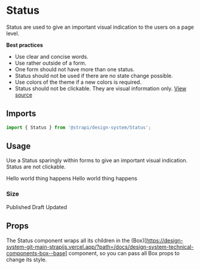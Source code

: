 <!--- Status.stories.mdx --->


<Meta title="Design System/Components/Status" component={Status} />

# Status

Status are used to give an important visual indication to the users on a page level.

**Best practices**

- Use clear and concise words.
- Use rather outside of a form.
- One form should not have more than one status.
- Status should not be used if there are no state change possible.
- Use colors of the theme if a new colors is required.
- Status should not be clickable. They are visual information only.
  [View source](https://github.com/strapi/design-system/tree/main/packages/strapi-design-system/src/Status)

## Imports

```js
import { Status } from '@strapi/design-system/Status';
```

## Usage

Use a Status sparingly within forms to give an important visual indication. Status are not clickable.

<Canvas>
  <Story name="base">
    <Stack spacing={3}>
      <Status variant="success" showBullet={false}>
        <Typography>
          Hello world <Typography fontWeight="bold">thing happens</Typography>
        </Typography>
      </Status>
      <Status variant="secondary" showBullet={false}>
        <Typography>
          Hello world <Typography fontWeight="bold">thing happens</Typography>
        </Typography>
      </Status>
    </Stack>
  </Story>
</Canvas>

### Size

<Canvas>
  <Story name="size S">
    <Stack spacing={3}>
      <Status variant="success" size="S" showBullet={false}>
        <Typography fontWeight="bold" textColor="success700">
          Published
        </Typography>
      </Status>
      <Status variant="secondary" size="S" showBullet={false}>
        <Typography fontWeight="bold" textColor="secondary700">
          Draft
        </Typography>
      </Status>
      <Status variant="alternative" size="S" showBullet={false}>
        <Typography fontWeight="bold" textColor="alternative700">
          Updated
        </Typography>
      </Status>
    </Stack>
  </Story>
</Canvas>

## Props

The Status component wraps all its children in the (Box)[https://design-system-git-main-strapijs.vercel.app/?path=/docs/design-system-technical-components-box--base] component, so you can pass all Box props to change its style.

<ArgsTable of={Status} />
